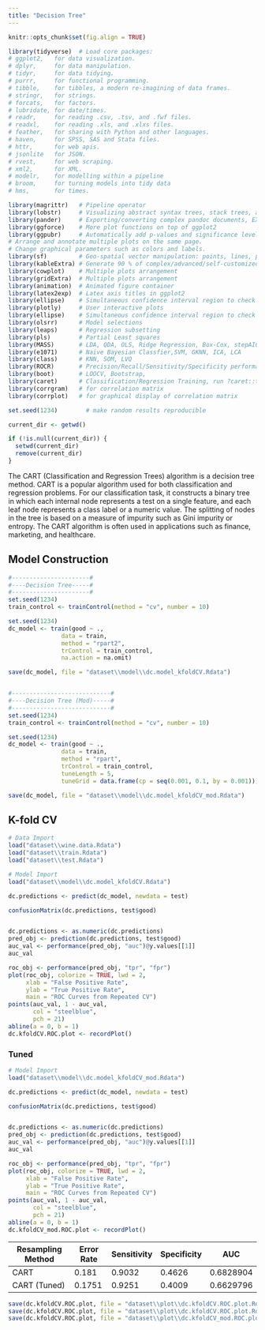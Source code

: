```yaml
---
title: "Decision Tree"
---
```


```r
knitr::opts_chunk$set(fig.align = TRUE)

library(tidyverse)  # Load core packages: 
# ggplot2,   for data visualization.
# dplyr,     for data manipulation.
# tidyr,     for data tidying.
# purrr,     for functional programming.
# tibble,    for tibbles, a modern re-imagining of data frames.
# stringr,   for strings.
# forcats,   for factors.
# lubridate, for date/times.
# readr,     for reading .csv, .tsv, and .fwf files.
# readxl,    for reading .xls, and .xlxs files.
# feather,   for sharing with Python and other languages.
# haven,     for SPSS, SAS and Stata files.
# httr,      for web apis.
# jsonlite   for JSON.
# rvest,     for web scraping.
# xml2,      for XML.
# modelr,    for modelling within a pipeline
# broom,     for turning models into tidy data
# hms,       for times.

library(magrittr)   # Pipeline operator
library(lobstr)     # Visualizing abstract syntax trees, stack trees, and object sizes
library(pander)     # Exporting/converting complex pandoc documents, EX: df to Pandoc table
library(ggforce)    # More plot functions on top of ggplot2
library(ggpubr)     # Automatically add p-values and significance levels  plots. 
# Arrange and annotate multiple plots on the same page. 
# Change graphical parameters such as colors and labels.
library(sf)         # Geo-spatial vector manipulation: points, lines, polygons
library(kableExtra) # Generate 90 % of complex/advanced/self-customized/beautiful tables
library(cowplot)    # Multiple plots arrangement
library(gridExtra)  # Multiple plots arrangement
library(animation)  # Animated figure container
library(latex2exp)  # Latex axis titles in ggplot2
library(ellipse)    # Simultaneous confidence interval region to check C.I. of 2 slope parameters
library(plotly)     # User interactive plots
library(ellipse)    # Simultaneous confidence interval region to check C.I. of 2 regressors
library(olsrr)      # Model selections 
library(leaps)      # Regression subsetting 
library(pls)        # Partial Least squares
library(MASS)       # LDA, QDA, OLS, Ridge Regression, Box-Cox, stepAIC, etc,.
library(e1071)      # Naive Bayesian Classfier,SVM, GKNN, ICA, LCA
library(class)      # KNN, SOM, LVQ
library(ROCR)       # Precision/Recall/Sensitivity/Specificity performance plot 
library(boot)       # LOOCV, Bootstrap,
library(caret)      # Classification/Regression Training, run ?caret::trainControl
library(corrgram)   # for correlation matrix
library(corrplot)   # for graphical display of correlation matrix

set.seed(1234)        # make random results reproducible

current_dir <- getwd()

if (!is.null(current_dir)) {
  setwd(current_dir)
  remove(current_dir)
}
```

The CART (Classification and Regression Trees) algorithm is a decision tree method. CART is a popular algorithm used for both classification and regression problems. For our classification task, it constructs a binary tree in which each internal node represents a test on a single feature, and each leaf node represents a class label or a numeric value. The splitting of nodes in the tree is based on a measure of impurity such as Gini impurity or entropy. The CART algorithm is often used in applications such as finance, marketing, and healthcare.


## Model Construction
```r
#----------------------#
#----Decision Tree-----#
#----------------------#
set.seed(1234)
train_control <- trainControl(method = "cv", number = 10)

set.seed(1234)
dc_model <- train(good ~ ., 
               data = train, 
               method = "rpart2", 
               trControl = train_control,
               na.action = na.omit)

save(dc_model, file = "dataset\\model\\dc.model_kfoldCV.Rdata")


#----------------------------#
#----Decision Tree (Mod)-----#
#----------------------------#
set.seed(1234)
train_control <- trainControl(method = "cv", number = 10)

set.seed(1234)
dc_model <- train(good ~ ., 
               data = train, 
               method = "rpart", 
               trControl = train_control,
               tuneLength = 5,
               tuneGrid = data.frame(cp = seq(0.001, 0.1, by = 0.001)))

save(dc_model, file = "dataset\\model\\dc.model_kfoldCV_mod.Rdata")
```

## K-fold CV
```r
# Data Import
load("dataset\\wine.data.Rdata")
load("dataset\\train.Rdata")
load("dataset\\test.Rdata")

# Model Import
load("dataset\\model\\dc.model_kfoldCV.Rdata")

dc.predictions <- predict(dc_model, newdata = test)

confusionMatrix(dc.predictions, test$good)


dc.predictions <- as.numeric(dc.predictions)
pred_obj <- prediction(dc.predictions, test$good)
auc_val <- performance(pred_obj, "auc")@y.values[[1]]
auc_val

roc_obj <- performance(pred_obj, "tpr", "fpr")
plot(roc_obj, colorize = TRUE, lwd = 2,
     xlab = "False Positive Rate", 
     ylab = "True Positive Rate",
     main = "ROC Curves from Repeated CV")
points(auc_val, 1 - auc_val, 
       col = "steelblue", 
       pch = 21)
abline(a = 0, b = 1)
dc.kfoldCV.ROC.plot <- recordPlot()
```

### Tuned
```r
# Model Import
load("dataset\\model\\dc.model_kfoldCV_mod.Rdata")

dc.predictions <- predict(dc_model, newdata = test)

confusionMatrix(dc.predictions, test$good)


dc.predictions <- as.numeric(dc.predictions)
pred_obj <- prediction(dc.predictions, test$good)
auc_val <- performance(pred_obj, "auc")@y.values[[1]]
auc_val

roc_obj <- performance(pred_obj, "tpr", "fpr")
plot(roc_obj, colorize = TRUE, lwd = 2,
     xlab = "False Positive Rate", 
     ylab = "True Positive Rate",
     main = "ROC Curves from Repeated CV")
points(auc_val, 1 - auc_val, 
       col = "steelblue", 
       pch = 21)
abline(a = 0, b = 1)
dc.kfoldCV_mod.ROC.plot <- recordPlot()
```

| Resampling Method    | Error Rate | Sensitivity | Specificity | AUC       |
| -------------------- | ---------- | ----------- | ----------- | --------- |
| CART                 | 0.181      | 0.9032      | 0.4626      | 0.6828904 |
| CART (Tuned)         | 0.1751     | 0.9251      | 0.4009      | 0.6629796 |

```r
save(dc.kfoldCV.ROC.plot, file = "dataset\\plot\\dc.kfoldCV.ROC.plot.Rdata")
save(dc.kfoldCV.ROC.plot, file = "dataset\\plot\\dc.kfoldCV.ROC.plot.Rdata")
save(dc.kfoldCV.ROC.plot, file = "dataset\\plot\\dc.kfoldCV_mod.ROC.plot.Rdata")
```